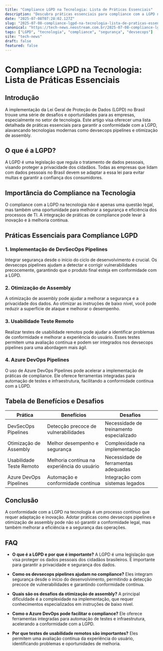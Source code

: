 ```yaml
---
title: "Compliance LGPD na Tecnologia: Lista de Práticas Essenciais"
description: "Descubra práticas essenciais para compliance com a LGPD na tecnologia, incluindo o uso de devsecops pipelines e otimização de assembly."
date: "2025-07-08T07:28:02.127Z"
slug: "2025-07-08-compliance-lgpd-na-tecnologia-lista-de-praticas-essenciais"
canonical: "https://tech-news.neostream.com.br/2025-07-08-compliance-lgpd-na-tecnologia-lista-de-praticas-essenciais"
tags: ["LGPD", "tecnologia", "compliance", "segurança", "devsecops"]
site: "tech-news"
draft: false
featured: false
---
```


# Compliance LGPD na Tecnologia: Lista de Práticas Essenciais

## Introdução
A implementação da Lei Geral de Proteção de Dados (LGPD) no Brasil trouxe uma série de desafios e oportunidades para as empresas, especialmente no setor de tecnologia. Este artigo visa oferecer uma lista detalhada de práticas essenciais para garantir a conformidade com a LGPD, alavancando tecnologias modernas como devsecops pipelines e otimização de assembly.

## O que é a LGPD?
A LGPD é uma legislação que regula o tratamento de dados pessoais, visando proteger a privacidade dos cidadãos. Todas as empresas que lidam com dados pessoais no Brasil devem se adaptar a essa lei para evitar multas e garantir a confiança dos consumidores.

## Importância do Compliance na Tecnologia
O compliance com a LGPD na tecnologia não é apenas uma questão legal, mas também uma oportunidade para melhorar a segurança e eficiência dos processos de TI. A integração de práticas de compliance pode levar à inovação e à melhoria contínua.

## Práticas Essenciais para Compliance LGPD
### 1. Implementação de DevSecOps Pipelines
Integrar segurança desde o início do ciclo de desenvolvimento é crucial. Os devsecops pipelines ajudam a detectar e corrigir vulnerabilidades precocemente, garantindo que o produto final esteja em conformidade com a LGPD.

### 2. Otimização de Assembly
A otimização de assembly pode ajudar a melhorar a segurança e a privacidade dos dados. Ao otimizar as instruções de baixo nível, você pode reduzir a superfície de ataque e melhorar o desempenho.

### 3. Usabilidade Teste Remoto
Realizar testes de usabilidade remotos pode ajudar a identificar problemas de conformidade e melhorar a experiência do usuário. Esses testes permitem uma avaliação contínua e podem ser integrados nos devsecops pipelines para uma abordagem mais ágil.

### 4. Azure DevOps Pipelines
O uso de Azure DevOps Pipelines pode acelerar a implementação de práticas de compliance. Ele oferece ferramentas integradas para automação de testes e infraestrutura, facilitando a conformidade contínua com a LGPD.

## Tabela de Benefícios e Desafios
| Prática                  | Benefícios                                 | Desafios                                 |
|--------------------------|--------------------------------------------|------------------------------------------|
| DevSecOps Pipelines      | Detecção precoce de vulnerabilidades       | Necessidade de treinamento especializado |
| Otimização de Assembly   | Melhor desempenho e segurança              | Complexidade na implementação            |
| Usabilidade Teste Remoto | Melhoria contínua na experiência do usuário| Necessidade de ferramentas adequadas     |
| Azure DevOps Pipelines   | Automação e conformidade contínua          | Integração com sistemas legados          |

## Conclusão
A conformidade com a LGPD na tecnologia é um processo contínuo que requer adaptação e inovação. Adotar práticas como devsecops pipelines e otimização de assembly pode não só garantir a conformidade legal, mas também melhorar a eficiência e a segurança das operações.

## FAQ
- **O que é a LGPD e por que é importante?**
  A LGPD é uma legislação que visa proteger os dados pessoais dos cidadãos brasileiros. É importante para garantir a privacidade e segurança dos dados.

- **Como os devsecops pipelines ajudam no compliance?**
  Eles integram segurança desde o início do desenvolvimento, permitindo a detecção precoce de vulnerabilidades e garantindo conformidade contínua.

- **Quais são os desafios da otimização de assembly?**
  A principal dificuldade é a complexidade na implementação, que requer conhecimentos especializados em instruções de baixo nível.

- **Como o Azure DevOps pode facilitar o compliance?**
  Ele oferece ferramentas integradas para automação de testes e infraestrutura, acelerando a conformidade com a LGPD.

- **Por que testes de usabilidade remotos são importantes?**
  Eles permitem uma avaliação contínua da experiência do usuário, identificando problemas e oportunidades de melhoria.